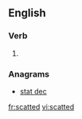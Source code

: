 ==English==

===Verb===
{{head|en|present participle}}

# {{present participle of|scat|lang=en}}

===Anagrams===
* [[stat dec#English|stat dec]]

[[fr:scatted]]
[[vi:scatted]]